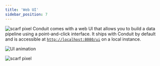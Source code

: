 ```yaml
---
title: 'Web UI'
sidebar_position: 7
---
```

![scarf pixel](https://static.scarf.sh/a.png?x-pxid=8c8ff6d5-2756-41a3-b4ca-3ca2be381842)
Conduit comes with a web UI that allows you to build a data pipeline using a
point-and-click interface. It ships with Conduit by default and is accessible at
[`http://localhost:8080/ui`](http://localhost:8080/ui) on a local instance.

![UI animation](/img/ui-animation.gif)

![scarf pixel](https://static.scarf.sh/a.png?x-pxid=8c8ff6d5-2756-41a3-b4ca-3ca2be381842)